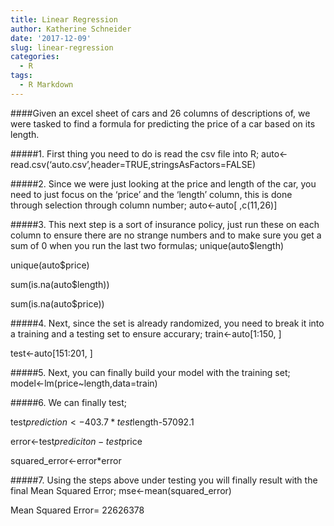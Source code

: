 ```yaml
---
title: Linear Regression
author: Katherine Schneider
date: '2017-12-09'
slug: linear-regression
categories:
  - R
tags:
  - R Markdown
---
```

####Given an excel sheet of cars and 26 columns of descriptions of, we were tasked to find a formula for predicting the price of a car based on its length. 


#####1. First thing you need to do is read the csv file into R;
auto<-read.csv('auto.csv',header=TRUE,stringsAsFactors=FALSE)


#####2. Since we were just looking at the price and length of the car, you need to just focus on the 'price' and the 'length' column, this is done through selection through column number;
auto<-auto[ ,c(11,26)]


#####3. This next step is a sort of insurance policy, just run these on each column to ensure there are no strange numbers and to make sure you get a sum of 0 when you run the last two formulas;
unique(auto$length)

unique(auto$price)

sum(is.na(auto$length))

sum(is.na(auto$price))


#####4. Next, since the set is already randomized, you need to break it into a training and a testing set to ensure accurary;
train<-auto[1:150, ]

test<-auto[151:201, ]


#####5. Next, you can finally build your model with the training set;
model<-lm(price~length,data=train)


#####6. We can finally test;

test$prediction<-403.7*test$length-57092.1

error<-test$prediciton-test$price

squared_error<-error*error


#####7. Using the steps above under testing you will finally result with the final Mean Squared Error;
mse<-mean(squared_error)

Mean Squared Error= 22626378
